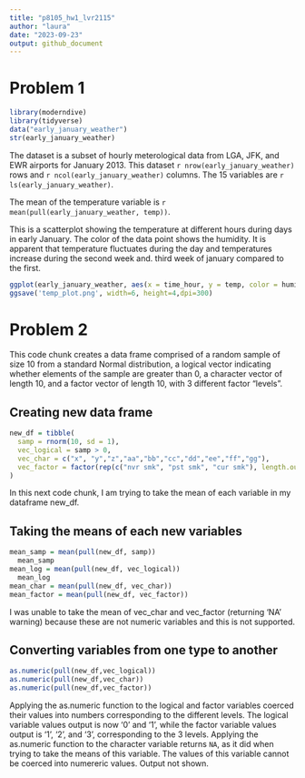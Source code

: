 ```yaml
---
title: "p8105_hw1_lvr2115"
author: "laura"
date: "2023-09-23"
output: github_document
---
```

#  Problem 1

```r
library(moderndive)
library(tidyverse)
data("early_january_weather")
str(early_january_weather)
```

The dataset is a subset of hourly meterological data from LGA, JFK, and EWR airports for January 2013. This dataset `r nrow(early_january_weather)` rows and `r ncol(early_january_weather)` columns. The 15 variables are `r ls(early_january_weather)`.

The mean of the temperature variable is `r mean(pull(early_january_weather, temp))`. 

This is a scatterplot showing the temperature at different hours during days in early January. The color of the data point shows the humidity. It is apparent that temperature fluctuates during the day and temperatures increase during the second week and. third week of january compared to the first. 

```r
ggplot(early_january_weather, aes(x = time_hour, y = temp, color = humid)) + geom_point()
ggsave('temp_plot.png', width=6, height=4,dpi=300)
```
#  Problem 2

This code chunk creates a data frame comprised of a random sample of size 10 from a standard Normal distribution, a logical vector indicating whether elements of the sample are greater than 0, a character vector of length 10, and a factor vector of length 10, with 3 different factor “levels”.

## Creating new data frame

```r
new_df = tibble(
  samp = rnorm(10, sd = 1),
  vec_logical = samp > 0,
  vec_char = c("x", "y","z","aa","bb","cc","dd","ee","ff","gg"),
  vec_factor = factor(rep(c("nvr smk", "pst smk", "cur smk"), length.out = 10))
)
```

In this next code chunk, I am trying to take the mean of each variable in my dataframe new_df. 

## Taking the means of each new variables

```r
mean_samp = mean(pull(new_df, samp))
  mean_samp
mean_log = mean(pull(new_df, vec_logical))
  mean_log
mean_char = mean(pull(new_df, vec_char))
mean_factor = mean(pull(new_df, vec_factor))
```

I was unable to take the mean of vec_char and vec_factor (returning 'NA' warning) because these are not numeric variables and this is not supported. 

## Converting variables from one type to another 
```r
as.numeric(pull(new_df,vec_logical))
as.numeric(pull(new_df,vec_char))
as.numeric(pull(new_df,vec_factor))
```

Applying the as.numeric function to the logical and factor variables coerced their values into numbers corresponding to the different levels. The logical variable values output is now '0' and '1', while the factor variable values output is '1', '2', and '3', corresponding to the 3 levels. Applying the as.numeric function to the character variable returns `NA`, as it did when trying to take the means of this variable. The values of this variable cannot be coerced into numereric values. Output not shown. 